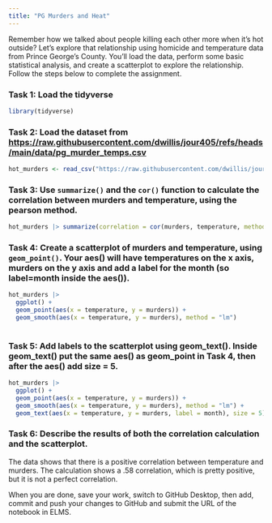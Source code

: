 ```yaml
---
title: "PG Murders and Heat"
---
```


Remember how we talked about people killing each other more when it's hot outside? Let's explore that relationship using homicide and temperature data from Prince George's County. You'll load the data, perform some basic statistical analysis, and create a scatterplot to explore the relationship. Follow the steps below to complete the assignment.

### Task 1: Load the tidyverse

```r
library(tidyverse)
```


### Task 2: Load the dataset from [https://raw.githubusercontent.com/dwillis/jour405/refs/heads/main/data/pg_murder_temps.csv](https://raw.githubusercontent.com/dwillis/jour405/refs/heads/main/data/pg_murder_temps.csv)

```r
hot_murders <- read_csv("https://raw.githubusercontent.com/dwillis/jour405/refs/heads/main/data/pg_murder_temps.csv")
```


### Task 3: Use `summarize()` and the `cor()` function to calculate the correlation between murders and temperature, using the pearson method.

```r
hot_murders |> summarize(correlation = cor(murders, temperature, method = "pearson"))
```


### Task 4: Create a scatterplot of murders and temperature, using `geom_point()`. Your aes() will have temperatures on the x axis, murders on the y axis and add a label for the month (so label=month inside the aes()).

```r

hot_murders |> 
  ggplot() +
  geom_point(aes(x = temperature, y = murders)) +
  geom_smooth(aes(x = temperature, y = murders), method = "lm")
  

```


### Task 5: Add labels to the scatterplot using geom_text(). Inside geom_text() put the same aes() as geom_point in Task 4, then after the aes() add size = 5.

```r
hot_murders |> 
  ggplot() +
  geom_point(aes(x = temperature, y = murders)) +
  geom_smooth(aes(x = temperature, y = murders), method = "lm") + 
  geom_text(aes(x = temperature, y = murders, label = month), size = 5)
```


### Task 6: Describe the results of both the correlation calculation and the scatterplot.

The data shows that there is a positive correlation between temperature and murders. The calculation shows a .58 correlation, which is pretty positive, but it is not a perfect correlation. 

When you are done, save your work, switch to GitHub Desktop, then add, commit and push your changes to GitHub and submit the URL of the notebook in ELMS.
